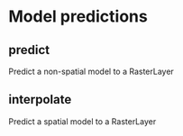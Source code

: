 
# Model predictions


## predict
 Predict a non-spatial model to a RasterLayer

## interpolate
 Predict a spatial model to a RasterLayer

